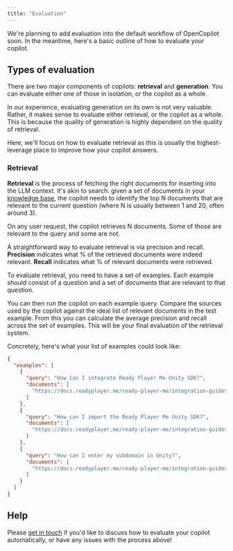 ```yaml
---
title: "Evaluation"
---
```


We're planning to add evaluation into the default workflow of OpenCopilot soon. In the meantime, here's a basic outline of how to evaluate your copilot.

## Types of evaluation

There are two major components of copilots: **retrieval** and **generation**. You can evaluate either one of those in isolation, or the copilot as a whole.

In our experience, evaluating generation on its own is not very valuable. Rather, it makes sense to evaluate either retrieval, or the copilot as a whole. This is because the quality of generation is highly dependent on the quality of retrieval.

Here, we'll focus on how to evaluate retrieval as this is usually the highest-leverage place to improve how your copilot answers.

### Retrieval

**Retrieval** is the process of fetching the right documents for inserting into the LLM context. It's akin to search: given a set of documents in your [knowledge base](/improve/knowledge-base), the copilot needs to identify the top N documents that are relevant to the current question (where N is usually between 1 and 20, often around 3).

On any user request, the copilot retrieves N documents. Some of those are relevant to the query and some are not.

A straightforward way to evaluate retrieval is via precision and recall. **Precision** indicates what % of the retrieved documents were indeed relevant. **Recall** indicates what % of relevant documents were retrieved.

To evaluate retrieval, you need to have a set of examples. Each example should consist of a question and a set of documents that are relevant to that question.

You can then run the copilot on each example query. Compare the sources used by the copilot against the ideal list of relevant documents in the test example. From this you can calculate the average precision and recall across the set of examples. This will be your final evaluation of the retrieval system.

Concretely, here's what your list of examples could look like:

```json
{
  "examples": [
    {
      "query": "How Can I integrate Ready Player Me Unity SDK?",
      "documents": [
        "https://docs.readyplayer.me/ready-player-me/integration-guides/unity/quickstart"
      ]
    },
    {
      "query": "How can I import the Ready Player Me Unity SDK?",
      "documents": [
        "https://docs.readyplayer.me/ready-player-me/integration-guides/unity/quickstart"
      ]
    },
    {
      "query": "How can I enter my subdomain in Unity?",
      "documents": [
        "https://docs.readyplayer.me/ready-player-me/integration-guides/unity/quickstart"
      ]
    }
  ]
}
```

## Help

Please [get in touch](/welcome/introduction#getting-help) if you'd like to discuss how to evaluate your copilot automatically, or have any issues with the process above!

